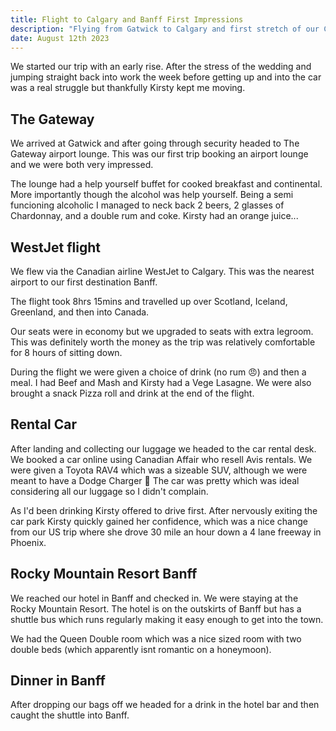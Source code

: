 ```yaml
---
title: Flight to Calgary and Banff First Impressions
description: "Flying from Gatwick to Calgary and first stretch of our Candian roadtrip"
date: August 12th 2023
---
```


We started our trip with an early rise. After the stress of the wedding and jumping straight back into work the week before getting up and into the car was a real struggle but thankfully Kirsty kept me moving.

## The Gateway

We arrived at Gatwick and after going through security headed to The Gateway airport lounge. This was our first trip booking an airport lounge and we were both very impressed. 

The lounge had a help yourself buffet for cooked breakfast and continental. More importantly though the alcohol was help yourself. Being a semi funcioning alcoholic I managed to neck back 2 beers, 2 glasses of Chardonnay, and a double rum and coke. Kirsty had an orange juice...

## WestJet flight

We flew via the Canadian airline WestJet to Calgary. This was the nearest airport to our first destination Banff.

The flight took 8hrs 15mins and travelled up over Scotland, Iceland, Greenland, and then into Canada. 

Our seats were in economy but we upgraded to seats with extra legroom. This was definitely worth the money as the trip was relatively comfortable for 8 hours of sitting down.

During the flight we were given a choice of drink (no rum 😠) and then a meal. I had Beef and Mash and Kirsty had a Vege Lasagne. We were also brought a snack Pizza roll and drink at the end of the flight.

## Rental Car

After landing and collecting our luggage we headed to the car rental desk. We booked a car online using Canadian Affair who resell Avis rentals. We were given a Toyota RAV4 which was a sizeable SUV, although we were meant to have a Dodge Charger 🤨 The car was pretty which was ideal considering all our luggage so I didn't complain.

As I'd been drinking Kirsty offered to drive first. After nervously exiting the car park Kirsty quickly gained her confidence, which was a nice change from our US trip where she drove 30 mile an hour down a 4 lane freeway in Phoenix.

## Rocky Mountain Resort Banff

We reached our hotel in Banff and checked in. We were staying at the Rocky Mountain Resort. The hotel is on the outskirts of Banff but has a shuttle bus which runs regularly making it easy enough to get into the town.

We had the Queen Double room which was a nice sized room with two double beds (which apparently isnt romantic on a honeymoon).

## Dinner in Banff

After dropping our bags off we headed for a drink in the hotel bar and then caught the shuttle into Banff.
